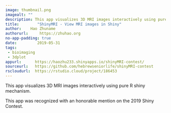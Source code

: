 ```yaml
---
image: thumbnail.png
imagealt: ""
description: This app visualizes 3D MRI images interactively using pure R shiny mechanism.
title:        "ShinyMRI - View MRI images in Shiny"
author:    Hao Zhuname
authorurl:     https://zhuhao.org
no-app-padding: true
date:         2019-05-31
tags:         
 - bioimaging
 - 3dplot
appurl:      https://haozhu233.shinyapps.io/shinyMRI-contest/
sourceurl:   https://github.com/hebrewseniorlife/shinyMRI-contest
rscloudurl:  https://rstudio.cloud/project/186453
---
```


This app visualizes 3D MRI images interactively using pure R shiny mechanism.
  
This app was recognized with an honorable mention on the 2019 Shiny Contest.